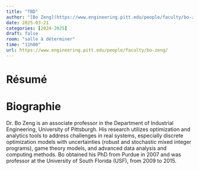 ```yaml
---
title: "TBD"
author: "[Bo Zeng](https://www.engineering.pitt.edu/people/faculty/bo-zeng/)"
date: 2025-03-21
categories: [2024-2025]
draft: false
room: "salle à déterminer"
time: "11h00"
url: https://www.engineering.pitt.edu/people/faculty/bo-zeng/
---
```


# Résumé


# Biographie

Dr. Bo Zeng is an associate professor in the Department of Industrial Engineering, University of Pittsburgh. His research utilizes optimization and analytics tools to address challenges in real systems, especially discrete optimization models with uncertainties (robust and stochastic mixed integer programs), game theory models, and advanced data analysis and computing methods. Bo obtained his PhD from Purdue in 2007 and was professor at the  University of South Florida (USF), from 2009 to 2015. 
